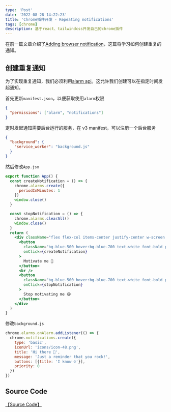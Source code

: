 ```yaml
---
type: 'Post'
date: '2022-08-28 14:22:23'
title: 'Chrome插件开发 - Repeating notifications'
tags: [chrome]
description: 基于react、tailwindcss开发自己的chrome插件
---
```


在前一篇文章介绍了[Adding browser notification](/blog/translate/build-chrome-extenstions/adding-browser-notification)，这篇将学习如何创建重复的通知。

## 创建重复通知

为了实现重复通知，我们必须利用[alarm api](https://developer.chrome.com/docs/extensions/reference/alarms/)。这允许我们创建可以在指定时间发起通知。

首先更新`manifest.json`，以便获取使用`alarm`权限

```json
{
  "permissions": ["alarm", "notifications"]
}
```

定时发起通知需要后台运行的服务，在 v3 manifest，可以注册一个后台服务

```json
{
  "background": {
    "service_worker": "background.js"
  }
}
```

然后修改`App.jsx`

```jsx
export function App() {
  const createNotification = () => {
    chrome.alarms.create({
      periodInMinutes: 1
    })
    window.close()
  }

  const stopNotification = () => {
    chrome.alarms.clearAll()
    window.close()
  }
  return (
    <div className="flex flex-col items-center justify-center w-screen h-auto bg-indigo-400 p-4">
      <button
        className="bg-blue-500 hover:bg-blue-700 text-white font-bold py-2 text-2xl px-4 rounded"
        onClick={createNotification}
      >
        Motivate me 🎉
      </button>
      <br />
      <button
        className="bg-blue-500 hover:bg-blue-700 text-white font-bold py-2 text-2xl px-4 rounded"
        onClick={stopNotification}
      >
        Stop motivating me 😅
      </button>
    </div>
  )
}
```

修改`background.js`

```js
chrome.alarms.onAlarm.addListener(() => {
  chrome.notifications.create({
    type: 'basic',
    iconUrl: 'icons/icon-48.png',
    title: 'Hi there 👋',
    message: 'Just a reminder that you rock!',
    buttons: [{title: 'I know ☺️'}],
    priority: 0
  })
})
```

## Source Code

[【Source Code】](https://github.com/rebelchris/popup-extension/tree/weather)
